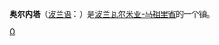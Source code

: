 {{Infobox Settlement
| name = 奥尔内塔<br/>Orneta
| image_skyline = Poland Orneta - town hall.jpg
| imagesize = 250px
| image_caption = 
| image_flag = POL Orneta flag.svg
| image_shield = POL Orneta COA.svg
| pushpin_map = Poland
| pushpin_label_position = bottom
| subdivision_type = 国家
| subdivision_name = {{POL}}
| subdivision_type1 = [[波兰行政区划|省]]
| subdivision_name1 = [[瓦尔米亚-马祖里省|瓦尔米亚-马祖里省]]
| subdivision_type2 = [[波兰行政区划|县]]
| subdivision_name2 =  [[利兹巴克县|利兹巴克县]]
| subdivision_type3 = [[波兰行政区划|乡]]
| subdivision_name3 =  [[奥尔内塔乡|奥尔内塔乡]]
| elevation_m = 
| elevation_ft = 
| area_total_km2 = 9.63
| population_as_of = 2006年
| population_total = 9380
| population_density_km2 = auto
| timezone = 
| utc_offset = 
| timezone_DST = 
| utc_offset_DST = 
| latd = 54
| latm = 6
| lats = 46
| latNS = N
| longd = 20
| longm = 7
| longs = 54
| longEW = E
| website =  
}}
'''奥尔内塔'''（[[波兰语|波兰语]]：'''{{lang|pl|Orneta}}'''）是[[波兰|波兰]][[瓦尔米亚-马祖里省|瓦尔米亚-马祖里省]]的一个镇。

{{Authority control}}
{{Poland-stub}}

[[Category:瓦尔米亚-马祖里省城市|O]]